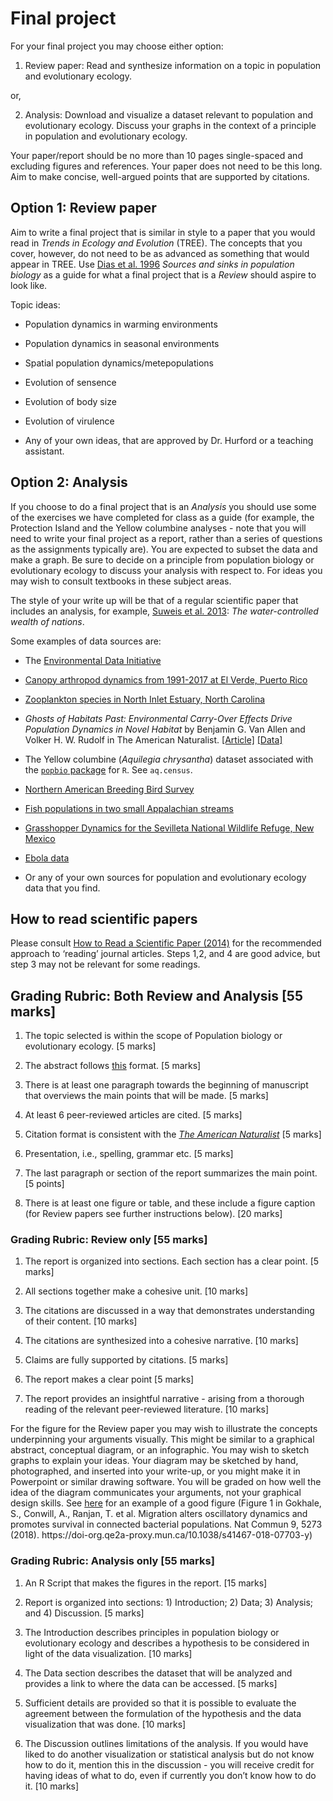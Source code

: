 # Final project {#final}

For your final project you may choose either option:

1. Review paper: Read and synthesize information on a topic in population and evolutionary ecology.

or,

2. Analysis: Download and visualize a dataset relevant to population and evolutionary ecology. Discuss your graphs in the context of a principle in population and evolutionary ecology.

Your paper/report should be no more than 10 pages single-spaced and excluding figures and references. Your paper does not need to be this long. Aim to make concise, well-argued points that are supported by citations.

## Option 1: Review paper

Aim to write a final project that is similar in style to a paper that you would read in _Trends in Ecology and Evolution_ (TREE). The concepts that you cover, however, do not need to be as advanced as something that would appear in TREE. Use [Dias et al. 1996](https://www-sciencedirect-com.qe2a-proxy.mun.ca/science/article/pii/0169534796100379?via%3Dihub) _Sources and sinks in population biology_ as a guide for what a final project that is a _Review_ should aspire to look like. 

Topic ideas:

- Population dynamics in warming environments

- Population dynamics in seasonal environments

- Spatial population dynamics/metepopulations

- Evolution of sensence

- Evolution of body size

- Evolution of virulence

- Any of your own ideas, that are approved by Dr. Hurford or a teaching assistant.

## Option 2: Analysis
If you choose to do a final project that is an _Analysis_ you should use some of the exercises we have completed for class as a guide (for example, the Protection Island and the Yellow columbine analyses - note that you will need to write your final project as a report, rather than a series of questions as the assignments typically are). You are expected to subset the data and make a graph. Be sure to decide on a principle from population biology or evolutionary ecology to discuss your analysis with respect to. For ideas you may wish to consult textbooks in these subject areas.

The style of your write up will be that of a regular scientific paper that includes an analysis, for example, [Suweis et al. 2013](https://www.pnas.org/content/110/11/4230): _The water-controlled wealth of nations_.

Some examples of data sources are:

- The [Environmental Data Initiative](https://portal.edirepository.org/nis/home.jsp)

- [Canopy arthropod dynamics from 1991-2017 at El Verde, Puerto Rico](https://portal.edirepository.org/nis/metadataviewer?packageid=knb-lter-luq.96.2410865)

- [Zooplankton species in North Inlet Estuary, North Carolina](https://portal.edirepository.org/nis/mapbrowse?packageid=knb-lter-nin.2.1)

- _Ghosts of Habitats Past: Environmental Carry-Over Effects Drive Population Dynamics in Novel Habitat_ by Benjamin G. Van Allen and Volker H. W. Rudolf in The American Naturalist. [ [Article] ](https://www.journals.uchicago.edu/doi/10.1086/670127?mobileUi=0) [ [Data] ](https://datadryad.org/stash/dataset/doi:10.5061/dryad.t4g3r)

- The Yellow columbine (_Aquilegia chrysantha_) dataset associated with the [`popbio` package](https://cran.r-project.org/web/packages/popbio/index.html) for `R`. See `aq.census`.

- [Northern American Breeding Bird Survey](https://www.pwrc.usgs.gov/BBS/RawData/)

- [Fish populations in two small Appalachian streams](https://portal.edirepository.org/nis/mapbrowse?packageid=knb-lter-cwt.3026.13)

- [Grasshopper Dynamics for the Sevilleta National Wildlife Refuge, New Mexico](https://portal.edirepository.org/nis/mapbrowse?packageid=knb-lter-sev.106.214968)

- [Ebola data](https://apps.who.int/gho/data/node.ebola-sitrep.quick-downloads?lang=en)

- Or any of your own sources for population and evolutionary ecology data that you find.

## How to read scientific papers
Please consult [How to Read a Scientific Paper (2014)](https://www.research4life.org/blog/how-to-read-a-scientific-paper/) for the recommended approach to ‘reading’ journal articles. Steps 1,2, and 4 are good advice, but step 3 may not be relevant for some readings.

## Grading Rubric: Both Review and Analysis [55 marks]

1. The topic selected is within the scope of Population biology or evolutionary ecology. [5 marks]

1. The abstract follows [this](https://www.google.com/url?sa=t&rct=j&q=&esrc=s&source=web&cd=&ved=2ahUKEwjH9pDIya_sAhXig-AKHcB3BusQFjAAegQIBhAC&url=http%3A%2F%2Fwww.cbs.umn.edu%2Fsites%2Fdefault%2Ffiles%2Fpublic%2Fdownloads%2FAnnotated_Nature_abstract.pdf&usg=AOvVaw2FzVPRcUQOUX2zEJXld9LQ) format. [5 marks]

1. There is at least one paragraph towards the beginning of manuscript that overviews the main points that will be made. [5 marks]

1. At least 6 peer-reviewed articles are cited. [5 marks]

1. Citation format is consistent with the [_The American Naturalist_](https://www.journals.uchicago.edu/journals/an/instruct?mobileUi=0#manuscript-format) [5 marks]

1. Presentation, i.e., spelling, grammar etc. [5 marks]

1. The last paragraph or section of the report summarizes the main point. [5 points]

1. There is at least one figure or table, and these include a figure caption (for Review papers see further instructions below). [20 marks]

### Grading Rubric: Review only [55 marks] {#review}

1. The report is organized into sections. Each section has a clear point. [5 marks]

1. All sections together make a cohesive unit. [10 marks]

1. The citations are discussed in a way that demonstrates understanding of their content. [10 marks]

1. The citations are synthesized into a cohesive narrative. [10 marks]

1. Claims are fully supported by citations. [5 marks]

1. The report makes a clear point [5 marks]

1. The report provides an insightful narrative - arising from a thorough reading of the relevant peer-reviewed literature. [10 marks]

For the figure for the Review paper you may wish to illustrate the concepts underpinning your arguments visually. This might be similar to a graphical abstract, conceptual diagram, or an infographic. You may wish to sketch graphs to explain your ideas. Your diagram may be sketched by hand, photographed, and inserted into your write-up, or you might make it in Powerpoint or similar drawing software. You will be graded on how well the idea of the diagram communicates your arguments, not your graphical design skills. See [here](https://www-nature-com.qe2a-proxy.mun.ca/articles/s41467-018-07703-y/figures/1) for an example of a good figure (Figure 1 in Gokhale, S., Conwill, A., Ranjan, T. et al. Migration alters oscillatory dynamics and promotes survival in connected bacterial populations. Nat Commun 9, 5273 (2018). https://doi-org.qe2a-proxy.mun.ca/10.1038/s41467-018-07703-y)

### Grading Rubric: Analysis only [55 marks]

1. An R Script that makes the figures in the report. [15 marks]

1. Report is organized into sections: 1) Introduction; 2) Data; 3) Analysis; and 4) Discussion. [5 marks]

1. The Introduction describes principles in population biology or evolutionary ecology and describes a hypothesis to be considered in light of the data visualization. [10 marks]

1. The Data section describes the dataset that will be analyzed and provides a link to where the data can be accessed. [5 marks]

1. Sufficient details are provided so that it is possible to evaluate the agreement between the formulation of the hypothesis and the data visualization that was done. [10 marks]

1. The Discussion outlines limitations of the analysis. If you would have liked to do another visualization or statistical analysis but do not know how to do it, mention this in the discussion - you will receive credit for having ideas of what to do, even if currently you don't know how to do it. [10 marks]
